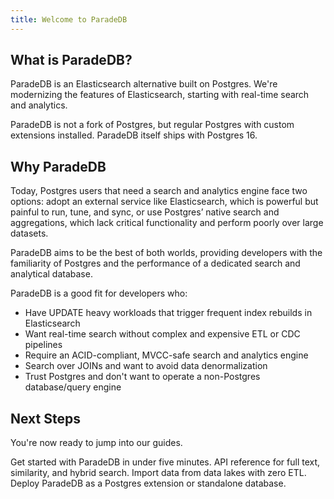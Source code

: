 ```yaml
---
title: Welcome to ParadeDB
---
```


## What is ParadeDB?

ParadeDB is an Elasticsearch alternative built on Postgres. We're modernizing the features of Elasticsearch,
starting with real-time search and analytics.

ParadeDB is not a fork of Postgres, but regular Postgres with custom extensions installed. ParadeDB itself
ships with Postgres 16.

## Why ParadeDB

Today, Postgres users that need a search and analytics engine face two options: adopt an external service like
Elasticsearch, which is powerful but painful to run, tune, and sync, or use Postgres’ native search and
aggregations, which lack critical functionality and perform poorly over large datasets.

ParadeDB aims to be the best of both worlds, providing developers with the familiarity of Postgres and the
performance of a dedicated search and analytical database.

ParadeDB is a good fit for developers who:

- Have UPDATE heavy workloads that trigger frequent index rebuilds in Elasticsearch
- Want real-time search without complex and expensive ETL or CDC pipelines
- Require an ACID-compliant, MVCC-safe search and analytics engine
- Search over JOINs and want to avoid data denormalization
- Trust Postgres and don't want to operate a non-Postgres database/query engine

## Next Steps

You're now ready to jump into our guides.

<CardGroup cols={2}>
  <Card
    title="Getting Started"
    icon="forward-fast"
    href="/api-reference/getting-started"
  >
    Get started with ParadeDB in under five minutes.
  </Card>
  <Card title="API" icon="code" href="/api-reference">
    API reference for full text, similarity, and hybrid search.
  </Card>
  <Card title="Integrations" icon="merge" href="/integrations/overview">
    Import data from data lakes with zero ETL.
  </Card>
  <Card title="Deploy" icon="server" href="/deploy">
    Deploy ParadeDB as a Postgres extension or standalone database.
  </Card>
</CardGroup>
